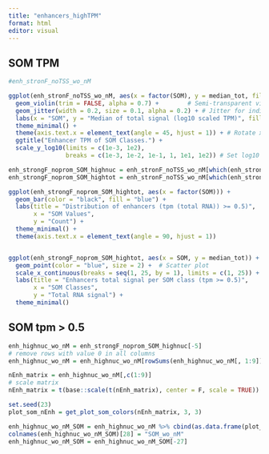 ```yaml
---
title: "enhancers_highTPM"
format: html
editor: visual
---
```



## SOM TPM

```r
#enh_stronF_noTSS_wo_nM

ggplot(enh_stronF_noTSS_wo_nM, aes(x = factor(SOM), y = median_tot, fill = factor(SOM))) +
  geom_violin(trim = FALSE, alpha = 0.7) +        # Semi-transparent violin plot
  geom_jitter(width = 0.2, size = 0.1, alpha = 0.2) + # Jitter for individual points
  labs(x = "SOM", y = "Median of total signal (log10 scaled TPM)", fill = "Annotation") +
  theme_minimal() +
  theme(axis.text.x = element_text(angle = 45, hjust = 1)) + # Rotate x-axis labels if needed
  ggtitle("Enhancer TPM of SOM Classes.") +
  scale_y_log10(limits = c(1e-3, 1e2),
                breaks = c(1e-3, 1e-2, 1e-1, 1, 1e1, 1e2)) # Set log10 scale


```



```r
enh_strongF_noprom_SOM_highnuc = enh_stronF_noTSS_wo_nM[which(enh_stronF_noTSS_wo_nM$median_nuc >= 0.5),]
enh_strongF_noprom_SOM_hightot = enh_stronF_noTSS_wo_nM[which(enh_stronF_noTSS_wo_nM$median_tot >= 0.5),]

ggplot(enh_strongF_noprom_SOM_hightot, aes(x = factor(SOM))) +
  geom_bar(color = "black", fill = "blue") +
  labs(title = "Distribution of enhancers (tpm (total RNA)) >= 0.5)",
       x = "SOM Values",
       y = "Count") +
  theme_minimal() +
  theme(axis.text.x = element_text(angle = 90, hjust = 1)) 


ggplot(enh_strongF_noprom_SOM_hightot, aes(x = SOM, y = median_tot)) +
  geom_point(color = "blue", size = 2) +  # Scatter plot
  scale_x_continuous(breaks = seq(1, 25, by = 1), limits = c(1, 25)) +  # Set y-axis from 1 to 25
  labs(title = "Enhancers total signal per SOM class (tpm >= 0.5)",
       x = "SOM Classes",
       y = "Total RNA signal") +
  theme_minimal()


```





## SOM tpm > 0.5
```r

enh_highnuc_wo_nM = enh_strongF_noprom_SOM_highnuc[-5]
# remove rows with value 0 in all columns
enh_highnuc_wo_nM = enh_highnuc_wo_nM[rowSums(enh_highnuc_wo_nM[, 1:9]) != 0, ]

nEnh_matrix = enh_highnuc_wo_nM[,c(1:9)]
# scale matrix
nEnh_matrix = t(base::scale(t(nEnh_matrix), center = F, scale = TRUE))

set.seed(23)
plot_som_nEnh = get_plot_som_colors(nEnh_matrix, 3, 3)

enh_highnuc_wo_nM_SOM = enh_highnuc_wo_nM %>% cbind(as.data.frame(plot_som_nEnh$som$unit.classif))
colnames(enh_highnuc_wo_nM_SOM)[28] = "SOM_wo_nM"
enh_highnuc_wo_nM_SOM = enh_highnuc_wo_nM_SOM[-27]

```
